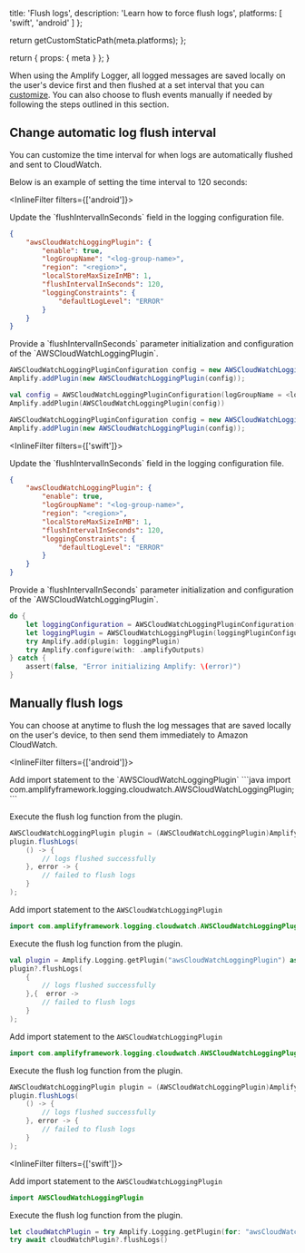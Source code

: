 
  title: 'Flush logs',
  description: 'Learn how to force flush logs',
  platforms: [
    'swift',
    'android'
  ]
};

  return getCustomStaticPath(meta.platforms);
};

  return {
    props: {
      meta
    }
  };
}

When using the Amplify Logger, all logged messages are saved locally on the user's device first and then flushed at a set interval that you can [customize](#change-automatic-log-flush-interval). You can also choose to flush events manually if needed by following the steps outlined in this section.

## Change automatic log flush interval

You can customize the time interval for when logs are automatically flushed and sent to CloudWatch.

Below is an example of setting the time interval to 120 seconds:


<InlineFilter filters={['android']}>

<BlockSwitcher>
  <Block name="With Configuration File">
Update the `flushIntervalInSeconds` field in the logging configuration file.

```json
{
    "awsCloudWatchLoggingPlugin": {
        "enable": true,
        "logGroupName": "<log-group-name>",
        "region": "<region>",
        "localStoreMaxSizeInMB": 1,
        "flushIntervalInSeconds": 120,
        "loggingConstraints": {
            "defaultLogLevel": "ERROR"
        }
    }
}
```

  </Block>
  <Block name="With Code">
Provide a `flushIntervalInSeconds` parameter initialization and configuration of the `AWSCloudWatchLoggingPlugin`.
<BlockSwitcher>
<Block name="Java">

```java
AWSCloudWatchLoggingPluginConfiguration config = new AWSCloudWatchLoggingPluginConfiguration (<log-group-name>, <region>, 120);
Amplify.addPlugin(new AWSCloudWatchLoggingPlugin(config));
```

</Block>
<Block name="Kotlin">

```kotlin
val config = AWSCloudWatchLoggingPluginConfiguration(logGroupName = <log-group-name>, region = <region>, flushIntervalInSeconds = 120)
Amplify.addPlugin(AWSCloudWatchLoggingPlugin(config))
```
</Block>
<Block name="RxJava">

```java
AWSCloudWatchLoggingPluginConfiguration config = new AWSCloudWatchLoggingPluginConfiguration (<log-group-name>,<region>, 120);
Amplify.addPlugin(new AWSCloudWatchLoggingPlugin(config));
```

</Block>
</BlockSwitcher>



  </Block>
</BlockSwitcher>




</InlineFilter>


<InlineFilter filters={['swift']}>

<BlockSwitcher>
  <Block name="With Configuration File">
Update the `flushIntervalInSeconds` field in the logging configuration file.

```json
{
    "awsCloudWatchLoggingPlugin": {
        "enable": true,
        "logGroupName": "<log-group-name>",
        "region": "<region>",
        "localStoreMaxSizeInMB": 1,
        "flushIntervalInSeconds": 120,
        "loggingConstraints": {
            "defaultLogLevel": "ERROR"
        }
    }
}
```


  </Block>
  <Block name="With Code">
Provide a `flushIntervalInSeconds` parameter initialization and configuration of the `AWSCloudWatchLoggingPlugin`.

```swift
do {
    let loggingConfiguration = AWSCloudWatchLoggingPluginConfiguration(logGroupName: "<log-group-name>", region: "<region>", flushIntervalInSeconds: 120)
    let loggingPlugin = AWSCloudWatchLoggingPlugin(loggingPluginConfiguration: loggingConfiguration)
    try Amplify.add(plugin: loggingPlugin)
    try Amplify.configure(with: .amplifyOutputs)
} catch {
    assert(false, "Error initializing Amplify: \(error)")
}
```



  </Block>
</BlockSwitcher>

</InlineFilter>


## Manually flush logs

You can choose at anytime to flush the log messages that are saved locally on the user's device, to then send them immediately to Amazon CloudWatch.








<InlineFilter filters={['android']}>

<BlockSwitcher>
<Block name="Java">
Add import statement to the `AWSCloudWatchLoggingPlugin`
```java
import com.amplifyframework.logging.cloudwatch.AWSCloudWatchLoggingPlugin;
```

Execute the flush log function from the plugin.

```java
AWSCloudWatchLoggingPlugin plugin = (AWSCloudWatchLoggingPlugin)Amplify.Logging.getPlugin("awsCloudWatchLoggingPlugin");
plugin.flushLogs(
    () -> {
        // logs flushed successfully
    }, error -> {
        // failed to flush logs
    }
);
```
</Block>
<Block name="Kotlin">

Add import statement to the `AWSCloudWatchLoggingPlugin`
```kotlin
import com.amplifyframework.logging.cloudwatch.AWSCloudWatchLoggingPlugin
```

Execute the flush log function from the plugin.

```kotlin
val plugin = Amplify.Logging.getPlugin("awsCloudWatchLoggingPlugin") as? AWSCloudWatchLoggingPlugin
plugin?.flushLogs(
    {
        // logs flushed successfully
    },{  error ->
        // failed to flush logs
    }
);
```

</Block>
<Block name="RxJava">

Add import statement to the `AWSCloudWatchLoggingPlugin`
```java
import com.amplifyframework.logging.cloudwatch.AWSCloudWatchLoggingPlugin;
```

Execute the flush log function from the plugin.

```java
AWSCloudWatchLoggingPlugin plugin = (AWSCloudWatchLoggingPlugin)Amplify.Logging.getPlugin("awsCloudWatchLoggingPlugin");
plugin.flushLogs(
    () -> {
        // logs flushed successfully
    }, error -> {
        // failed to flush logs
    }
);
```

</Block>
</BlockSwitcher>


</InlineFilter>


<InlineFilter filters={['swift']}>

Add import statement to the `AWSCloudWatchLoggingPlugin`
```swift
import AWSCloudWatchLoggingPlugin
```

Execute the flush log function from the plugin.

```swift
let cloudWatchPlugin = try Amplify.Logging.getPlugin(for: "awsCloudWatchLoggingPlugin") as? AWSCloudWatchLoggingPlugin
try await cloudWatchPlugin?.flushLogs()
```

</InlineFilter>




